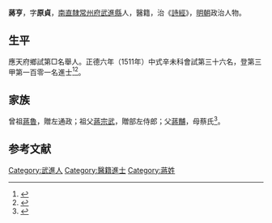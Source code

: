 {{明清人物信息框
| 姓名 = 蔣亨
| 原名 =
| 圖片名稱= 
| 圖片大小 =
| 圖片說明 = 
| 最高職務 =
| 國家 = 大明 
| 爵位 =
| 籍貫 = [[南直隸|南直隸]][[常州府|常州府]][[武進縣|武進縣]]
| 族裔 = 
| 旗籍 = 
| 字號 = 
| 諡號 =
| 出生日期 = 九月十八日
| 出生地點 =
| 逝世日期 = 卒年不詳 
| 逝世地點 =
| 墓葬 =
| 配偶 = 姜氏
| 親屬 = 曾祖[[蔣魯|蔣魯]]，祖[[蔣宗武|蔣宗武]]，父[[蔣黼|蔣黼]]，母蔡氏
| 出身 =
* 正德六年辛未科同進士出身
| 經歷 =
| 著作 =  
}}
'''蔣亨'''{{BD|1474年||？年||}}，字'''原貞'''，[[南直隸|南直隸]][[常州府|常州府]][[武進縣|武進縣]]人，醫籍，治《[[詩經|詩經]]》，[[明朝|明朝]]政治人物。

== 生平 ==
應天府鄉試第□名舉人。正德六年（1511年）中式辛未科會試第三十六名，登第三甲第一百零一名進士<ref>{{Cite book|title=《皇明贡举考》卷五|last=（明）[[张朝瑞|张朝瑞]]|first=|publisher=《续修四库全书》史部第828册|year=|isbn=|location=|pages=}}</ref><ref>{{Cite book|title=贡举志五种 上|last=鲁小俊，江俊伟著|first=|publisher=武汉：武汉大学出版社|year=2009|isbn=978-7-307-07043-1|location=|pages=}}</ref>。

== 家族 ==
曾祖[[蔣魯|蔣魯]]，贈左通政；祖父[[蔣宗武|蔣宗武]]，贈部左侍郎；父[[蔣黼|蔣黼]]，母蔡氏<ref>{{Cite book|title=天一阁藏明代科举录选刊 登科录 点校本|last=龚延明主编|first=|publisher=宁波出版社|year=2016|isbn=978-7-5526-2320-8|location=宁波|pages=|quote=《天一閣藏明代科舉錄選刊.登科錄》之《正德六年辛未科進士登科錄》}}</ref>。

==参考文献==
{{reflist}}

{{正德六年辛未科殿試金榜}}

[[Category:武進人|Category:武進人]]
[[Category:醫籍進士|Category:醫籍進士]]
[[Category:蔣姓|Category:蔣姓]]


{{明朝人物小作品}}